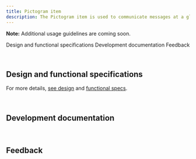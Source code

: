 ```yaml
---
title: Pictogram item
description: The Pictogram item is used to communicate messages at a glance, afford interactivity, and simplify complex ideas.
---
```



<ComponentDescription name="Pictogram item" type="layout" />

<InlineNotification>

**Note:** Additional usage guidelines are coming soon.

</InlineNotification>

<AnchorLinks>

<AnchorLink>Design and functional specifications</AnchorLink>
<AnchorLink>Development documentation</AnchorLink>
<AnchorLink>Feedback</AnchorLink>

</AnchorLinks>

<br />

## Design and functional specifications
For more details, [see design](https://ibm.box.com/s/kjio8inhxhkmf7245l2wccp8zsivka9l) and [functional specs]().

<br />

## Development documentation

<ComponentStatus name="Pictogram item" type="layout" />

<br />

## Feedback

<ComponentFeedback />
